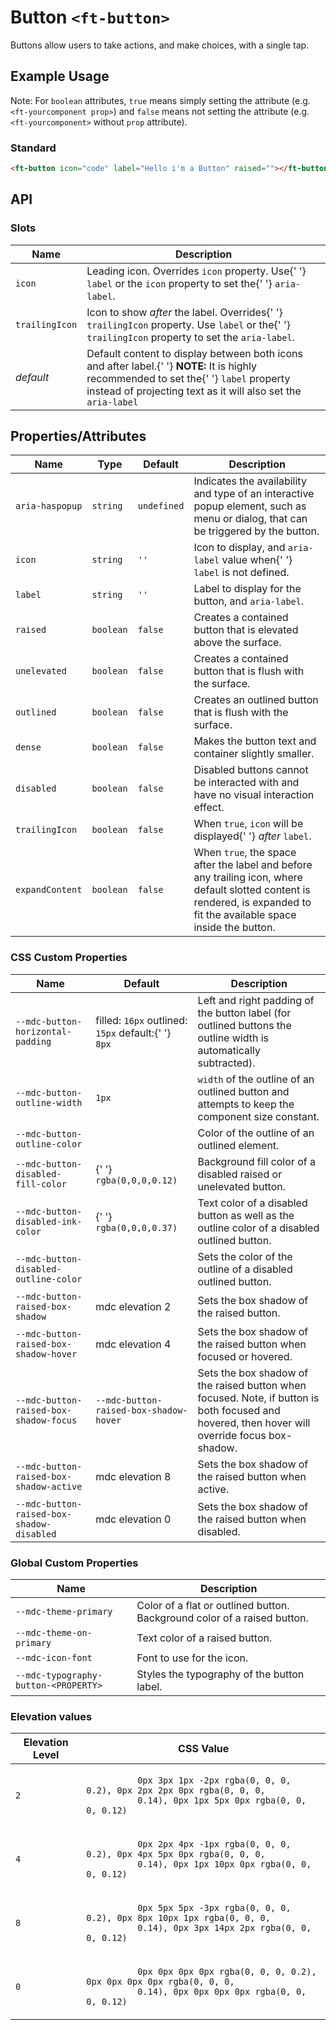 
<Meta title="Ruhil UI/Component/Button/Doc" />

<style>{`

`}</style>

# Button `<ft-button>`

Buttons allow users to take actions, and make choices, with a single tap.

## Example Usage

Note: For `boolean` attributes, `true` means simply setting the attribute (e.g. `<ft-yourcomponent prop>`) and `false` means not setting the attribute (e.g. `<ft-yourcomponent>` without `prop` attribute).

### Standard

<Canvas withToolbar>
  <Story
    id="ruhil-ui-component-button--button&args=raised:true"
    height="100px"
  />
</Canvas>

```html
<ft-button icon="code" label="Hello i'm a Button" raised=""></ft-button>
```

## API

### Slots

<table>
  <thead>
    <tr>
      <th>Name</th>
      <th>Description</th>
    </tr>
  </thead>
  <tbody>
    <tr>
      <td>
        <code>icon</code>
      </td>
      <td>
        Leading icon. Overrides <code>icon</code> property. Use{' '}
        <code>label</code> or the <code>icon</code> property to set the{' '}
        <code>aria-label</code>.
      </td>
    </tr>
    <tr>
      <td>
        <code>trailingIcon</code>
      </td>
      <td>
        Icon to show <em>after</em> the label. Overrides{' '}
        <code>trailingIcon</code> property. Use <code>label</code> or the{' '}
        <code>trailingIcon</code> property to set the <code>aria-label</code>.
      </td>
    </tr>
    <tr>
      <td>
        <em>default</em>
      </td>
      <td>
        Default content to display between both icons and after label.{' '}
        <strong>NOTE:</strong> It is highly recommended to set the{' '}
        <code>label</code> property instead of projecting text as it will also
        set the <code>aria-label</code>
      </td>
    </tr>
  </tbody>
</table>

## Properties/Attributes

<table>
  <thead>
    <tr>
      <th>Name</th>
      <th>Type</th>
      <th>Default</th>
      <th>Description</th>
    </tr>
  </thead>
  <tbody>
    <tr>
      <td>
        <code>aria-haspopup</code>
      </td>
      <td>
        <code>string</code>
      </td>
      <td>
        <code>undefined</code>
      </td>
      <td>
        Indicates the availability and type of an interactive popup element,
        such as menu or dialog, that can be triggered by the button.
      </td>
    </tr>
    <tr>
      <td>
        <code>icon</code>
      </td>
      <td>
        <code>string</code>
      </td>
      <td>
        <code>''</code>
      </td>
      <td>
        Icon to display, and <code>aria-label</code> value when{' '}
        <code>label</code> is not defined.
      </td>
    </tr>
    <tr>
      <td>
        <code>label</code>
      </td>
      <td>
        <code>string</code>
      </td>
      <td>
        <code>''</code>
      </td>
      <td>
        Label to display for the button, and <code>aria-label</code>.
      </td>
    </tr>
    <tr>
      <td>
        <code>raised</code>
      </td>
      <td>
        <code>boolean</code>
      </td>
      <td>
        <code>false</code>
      </td>
      <td>Creates a contained button that is elevated above the surface.</td>
    </tr>
    <tr>
      <td>
        <code>unelevated</code>
      </td>
      <td>
        <code>boolean</code>
      </td>
      <td>
        <code>false</code>
      </td>
      <td>Creates a contained button that is flush with the surface.</td>
    </tr>
    <tr>
      <td>
        <code>outlined</code>
      </td>
      <td>
        <code>boolean</code>
      </td>
      <td>
        <code>false</code>
      </td>
      <td>Creates an outlined button that is flush with the surface.</td>
    </tr>
    <tr>
      <td>
        <code>dense</code>
      </td>
      <td>
        <code>boolean</code>
      </td>
      <td>
        <code>false</code>
      </td>
      <td>Makes the button text and container slightly smaller.</td>
    </tr>
    <tr>
      <td>
        <code>disabled</code>
      </td>
      <td>
        <code>boolean</code>
      </td>
      <td>
        <code>false</code>
      </td>
      <td>
        Disabled buttons cannot be interacted with and have no visual
        interaction effect.
      </td>
    </tr>
    <tr>
      <td>
        <code>trailingIcon</code>
      </td>
      <td>
        <code>boolean</code>
      </td>
      <td>
        <code>false</code>
      </td>
      <td>
        When <code>true</code>, <code>icon</code> will be displayed{' '}
        <em>after</em> <code>label</code>.
      </td>
    </tr>
    <tr>
      <td>
        <code>expandContent</code>
      </td>
      <td>
        <code>boolean</code>
      </td>
      <td>
        <code>false</code>
      </td>
      <td>
        When <code>true</code>, the space after the label and before any
        trailing icon, where default slotted content is rendered, is expanded to
        fit the available space inside the button.
      </td>
    </tr>
  </tbody>
</table>

### CSS Custom Properties

<table>
  <thead>
    <tr>
      <th>Name</th>
      <th>Default</th>
      <th>Description</th>
    </tr>
  </thead>
  <tbody>
    <tr>
      <td>
        <code>--mdc-button-horizontal-padding</code>
      </td>
      <td>
        filled: <code>16px</code> outlined: <code>15px</code> default:{' '}
        <code>8px</code>
      </td>
      <td>
        Left and right padding of the button label (for outlined buttons the
        outline width is automatically subtracted).
      </td>
    </tr>
    <tr>
      <td>
        <code>--mdc-button-outline-width</code>
      </td>
      <td>
        <code>1px</code>
      </td>
      <td>
        <code>width</code> of the outline of an outlined button and attempts to
        keep the component size constant.
      </td>
    </tr>
    <tr>
      <td>
        <code>--mdc-button-outline-color</code>
      </td>
      <td></td>
      <td>Color of the outline of an outlined element.</td>
    </tr>
    <tr>
      <td>
        <code>--mdc-button-disabled-fill-color</code>
      </td>
      <td>
        {' '}
        <code>rgba(0,0,0,0.12)</code>
      </td>
      <td>Background fill color of a disabled raised or unelevated button.</td>
    </tr>
    <tr>
      <td>
        <code>--mdc-button-disabled-ink-color</code>
      </td>
      <td>
        {' '}
        <code>rgba(0,0,0,0.37)</code>
      </td>
      <td>
        Text color of a disabled button as well as the outline color of a
        disabled outlined button.
      </td>
    </tr>
    <tr>
      <td>
        <code>--mdc-button-disabled-outline-color</code>
      </td>
      <td></td>
      <td>Sets the color of the outline of a disabled outlined button.</td>
    </tr>
    <tr>
      <td>
        <code>--mdc-button-raised-box-shadow</code>
      </td>
      <td>mdc elevation 2</td>
      <td>Sets the box shadow of the raised button.</td>
    </tr>
    <tr>
      <td>
        <code>--mdc-button-raised-box-shadow-hover</code>
      </td>
      <td>mdc elevation 4</td>
      <td>Sets the box shadow of the raised button when focused or hovered.</td>
    </tr>
    <tr>
      <td>
        <code>--mdc-button-raised-box-shadow-focus</code>
      </td>
      <td>
        <code>--mdc-button-raised-box-shadow-hover</code>
      </td>
      <td>
        Sets the box shadow of the raised button when focused. Note, if button
        is both focused and hovered, then hover will override focus box-shadow.
      </td>
    </tr>
    <tr>
      <td>
        <code>--mdc-button-raised-box-shadow-active</code>
      </td>
      <td>mdc elevation 8</td>
      <td>Sets the box shadow of the raised button when active.</td>
    </tr>
    <tr>
      <td>
        <code>--mdc-button-raised-box-shadow-disabled</code>
      </td>
      <td>mdc elevation 0</td>
      <td>Sets the box shadow of the raised button when disabled.</td>
    </tr>
  </tbody>
</table>

### Global Custom Properties

<table>
  <thead>
    <tr>
      <th>Name</th>
      <th>Description</th>
    </tr>
  </thead>
  <tbody>
    <tr>
      <td>
        <code>--mdc-theme-primary</code>
      </td>
      <td>
        Color of a flat or outlined button. Background color of a raised button.
      </td>
    </tr>
    <tr>
      <td>
        <code>--mdc-theme-on-primary</code>
      </td>
      <td>Text color of a raised button.</td>
    </tr>
    <tr>
      <td>
        <code>--mdc-icon-font</code>
      </td>
      <td>Font to use for the icon.</td>
    </tr>
    <tr>
      <td>
        <code>--mdc-typography-button-&lt;PROPERTY&gt;</code>
      </td>
      <td>Styles the typography of the button label.</td>
    </tr>
  </tbody>
</table>

### Elevation values

<table>
  <thead>
    <tr>
      <th>Elevation Level</th>
      <th>CSS Value</th>
    </tr>
  </thead>
  <tbody>
    <tr>
      <td>
        <code>2</code>
      </td>
      <td>
        <code>
          0px 3px 1px -2px rgba(0, 0, 0, 0.2), 0px 2px 2px 0px rgba(0, 0, 0,
          0.14), 0px 1px 5px 0px rgba(0, 0, 0, 0.12)
        </code>
      </td>
    </tr>
    <tr>
      <td>
        <code>4</code>
      </td>
      <td>
        <code>
          0px 2px 4px -1px rgba(0, 0, 0, 0.2), 0px 4px 5px 0px rgba(0, 0, 0,
          0.14), 0px 1px 10px 0px rgba(0, 0, 0, 0.12)
        </code>
      </td>
    </tr>
    <tr>
      <td>
        <code>8</code>
      </td>
      <td>
        <code>
          0px 5px 5px -3px rgba(0, 0, 0, 0.2), 0px 8px 10px 1px rgba(0, 0, 0,
          0.14), 0px 3px 14px 2px rgba(0, 0, 0, 0.12)
        </code>
      </td>
    </tr>
    <tr>
      <td>
        <code>0</code>
      </td>
      <td>
        <code>
          0px 0px 0px 0px rgba(0, 0, 0, 0.2), 0px 0px 0px 0px rgba(0, 0, 0,
          0.14), 0px 0px 0px 0px rgba(0, 0, 0, 0.12)
        </code>
      </td>
    </tr>
  </tbody>
</table>

<!-- The usage of this "Component" is intentional to enable react-syntax-highlighter's own highlighter

  return <SyntaxHighlighter />;
};
-->

<!-- [Go to specific documentation page](?path=/docs/ruhil-ui-component-icon--icon)

<Source id="ruhil-ui-component-navigation--default"></Source> -->
